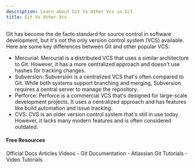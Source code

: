 ```yaml
---
description: Learn about Git Vs Other Vcs in Git
title: Git Vs Other Vcs
---
```


Git has become the de facto standard for source control in software development, but it's not the only version control system (VCS) available. Here are some key differences between Git and other popular VCS:

- Mercurial: Mercurial is a distributed VCS that uses a similar architecture to Git. However, it has a more centralized approach and doesn't use hashes for tracking changes.
- Subversion: Subversion is a centralized VCS that's often compared to Git. While both systems support branching and merging, Subversion requires a central server to manage the repository.
- Perforce: Perforce is a commercial VCS that's designed for large-scale development projects. It uses a centralized approach and has features like build automation and issue tracking.
- CVS: CVS is an older version control system that's still in use today. However, it lacks many modern features and is often considered outdated.

#### Free Resources

<Tabs defaultValue="official">
<TabsList>
<TabsTrigger value="official">Official Docs</TabsTrigger>
<TabsTrigger value="article">Articles</TabsTrigger>
<TabsTrigger value="video">Videos</TabsTrigger>
</TabsList>

<TabsContent value="official">
- <Link href="https://git-scm.com/docs">Git Documentation</Link>
</TabsContent>
<TabsContent value="article">
- <Link href="https://www.atlassian.com/git/tutorials">Atlassian Git Tutorials</Link>
</TabsContent>
<TabsContent value="video">
- <Link href="https://www.youtube.com/results?search_query=git+git-vs-other-vcs+tutorial">Video Tutorials</Link>
</TabsContent>
</Tabs>
